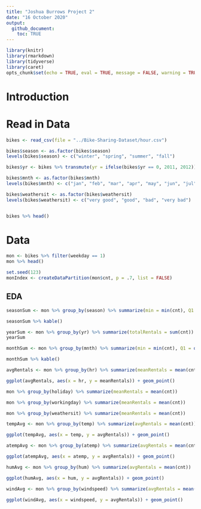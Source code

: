 ```yaml
---
title: "Joshua Burrows Project 2"
date: "16 October 2020"
output: 
  github_document: 
    toc: TRUE
---
```


```r
library(knitr)
library(rmarkdown)
library(tidyverse)
library(caret)
opts_chunk$set(echo = TRUE, eval = TRUE, message = FALSE, warning = TRUE)
```

# Introduction

# Read in Data 

```r
bikes <- read_csv(file = "../Bike-Sharing-Dataset/hour.csv")

bikes$season <- as.factor(bikes$season)
levels(bikes$season) <- c("winter", "spring", "summer", "fall")

bikes$yr <- bikes %>% transmute(yr = ifelse(bikes$yr == 0, 2011, 2012)) %>% unlist()

bikes$mnth <- as.factor(bikes$mnth)
levels(bikes$mnth) <- c("jan", "feb", "mar", "apr", "may", "jun", "jul", "aug", "sep", "oct", "nov", "dec")

bikes$weathersit <- as.factor(bikes$weathersit)
levels(bikes$weathersit) <- c("very good", "good", "bad", "very bad")


bikes %>% head()
```

# Data 

```r
mon <- bikes %>% filter(weekday == 1)
mon %>% head()

set.seed(123)
monIndex <- createDataPartition(mon$cnt, p = .7, list = FALSE)
```

## EDA 

```r
seasonSum <- mon %>% group_by(season) %>% summarize(min = min(cnt), Q1 = quantile(cnt, probs = c(.25), names = FALSE), median = median(cnt), mean = mean(cnt), Q3 = quantile(cnt, probs = c(.75), names = FALSE), max = max(cnt))

seasonSum %>% kable()
```

```r
yearSum <- mon %>% group_by(yr) %>% summarize(totalRentals = sum(cnt))
yearSum
```

```r
monthSum <- mon %>% group_by(mnth) %>% summarize(min = min(cnt), Q1 = quantile(cnt, probs = c(.25), names = FALSE), median = median(cnt), mean = mean(cnt), Q3 = quantile(cnt, probs = c(.75), names = FALSE), max = max(cnt))

monthSum %>% kable()
```

```r
avgRentals <- mon %>% group_by(hr) %>% summarize(meanRentals = mean(cnt))

ggplot(avgRentals, aes(x = hr, y = meanRentals)) + geom_point()
```

```r
mon %>% group_by(holiday) %>% summarize(meanRentals = mean(cnt))
```


```r
mon %>% group_by(workingday) %>% summarize(meanRentals = mean(cnt))
```

```r
mon %>% group_by(weathersit) %>% summarize(meanRentals = mean(cnt))
```

```r
tempAvg <- mon %>% group_by(temp) %>% summarize(avgRentals = mean(cnt))

ggplot(tempAvg, aes(x = temp, y = avgRentals)) + geom_point()
```

```r
atempAvg <- mon %>% group_by(atemp) %>% summarize(avgRentals = mean(cnt))

ggplot(atempAvg, aes(x = atemp, y = avgRentals)) + geom_point()
```


```r
humAvg <- mon %>% group_by(hum) %>% summarize(avgRentals = mean(cnt))

ggplot(humAvg, aes(x = hum, y = avgRentals)) + geom_point()
```

```r
windAvg <- mon %>% group_by(windspeed) %>% summarize(avgRentals = mean(cnt))

ggplot(windAvg, aes(x = windspeed, y = avgRentals)) + geom_point()
```

















